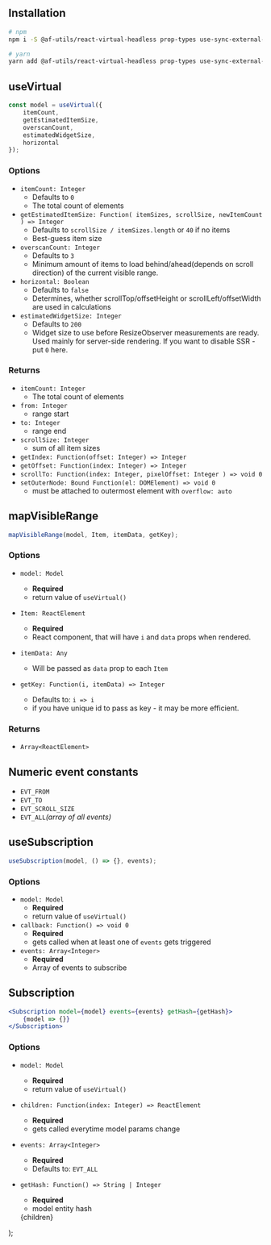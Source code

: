 
## Installation

```bash
# npm
npm i -S @af-utils/react-virtual-headless prop-types use-sync-external-store

# yarn
yarn add @af-utils/react-virtual-headless prop-types use-sync-external-store
```

<h2 id="use-virtual">useVirtual</h2>

```jsx
const model = useVirtual({
    itemCount,
    getEstimatedItemSize,
    overscanCount,
    estimatedWidgetSize,
    horizontal
});
```

### Options

-   `itemCount: Integer`
    -   Defaults to `0`
    -   The total count of elements
-   `getEstimatedItemSize: Function( itemSizes, scrollSize, newItemCount ) => Integer`
    -   Defaults to `scrollSize / itemSizes.length` or `40` if no items
    -   Best-guess item size
-   `overscanCount: Integer`
    -   Defaults to `3`
    -   Minimum amount of items to load behind/ahead(depends on scroll direction) of the current visible range.
-   `horizontal: Boolean`
    -   Defaults to `false`
    -   Determines, whether scrollTop/offsetHeight or scrollLeft/offsetWidth are used in calculations
-   `estimatedWidgetSize: Integer`
    -   Defaults to `200`
    -   Widget size to use before ResizeObserver measurements are ready.
        Used mainly for server-side rendering.
        If you want to disable SSR - put `0` here.

### Returns

-   `itemCount: Integer`
    -   The total count of elements
-   `from: Integer`
    -   range start
-   `to: Integer`
    -   range end
-   `scrollSize: Integer`
    -   sum of all item sizes
-   `getIndex: Function(offset: Integer) => Integer`
-   `getOffset: Function(index: Integer) => Integer`
-   `scrollTo: Function(index: Integer, pixelOffset: Integer ) => void 0`
-   `setOuterNode: Bound Function(el: DOMElement) => void 0`
    -   must be attached to outermost element with `overflow: auto`

## mapVisibleRange

```jsx
mapVisibleRange(model, Item, itemData, getKey);
```

### Options

-   `model: Model`

    -   **Required**
    -   return value of <Link href="/headless#use-virtual"><a>`useVirtual()`</a></Link>

-   `Item: ReactElement`

    -   **Required**
    -   React component, that will have `i` and `data` props when rendered.

-   `itemData: Any`

    -   Will be passed as `data` prop to each `Item`

-   `getKey: Function(i, itemData) => Integer`

    -   Defaults to: `i => i`
    -   if you have unique id to pass as key - it may be more efficient.

### Returns

-   `Array<ReactElement>`

<h2 id="numeric-event-constants">Numeric event constants</h2>

-   `EVT_FROM`
-   `EVT_TO`
-   `EVT_SCROLL_SIZE`
-   `EVT_ALL`_(array of all events)_

## useSubscription

```jsx
useSubscription(model, () => {}, events);
```

### Options

-   `model: Model`
    -   **Required**
    -   return value of `useVirtual()`
-   `callback: Function() => void 0`
    -   **Required**
    -   gets called when at least one of `events` gets triggered
-   `events: Array<Integer>`
    -   **Required**
    -   Array of events to subscribe

## Subscription

```jsx
<Subscription model={model} events={events} getHash={getHash}>
    {model => {}}
</Subscription>
```

### Options

-   `model: Model`
    -   **Required**
    -   return value of `useVirtual()`
-   `children: Function(index: Integer) => ReactElement`
    -   **Required**
    -   gets called everytime model params change
-   `events: Array<Integer>`
    -   **Required**
    -   Defaults to: <Link href="/headless#numeric-event-constants"><a>`EVT_ALL`</a></Link>
-   `getHash: Function() => String | Integer`
    -   **Required**
    -   model entity hash

    <MdxWrapper>
        <CommonHead title="Docs:  Headless" />
        {children}
    </MdxWrapper>
);
